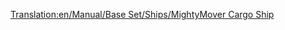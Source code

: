 [[Translation:en/Manual/Base Set/Ships/MightyMover Cargo Ship]]

{{nl/Schepen|Naam=MightyMover goederenschip
|Afbeelding=[[File:en/Toylandcargoship.png|MightyMover goederenschip]]
|Kosten=£24,375 ($48,750)
|Snelheid=24 km/h (15 mph)
|Onderhoudskosten=£2,460 ($4,920)
|Ontworpen=1946
|Levensduur=30
|Capaciteit=160 zakken snoep
|Omschrijving=Om te bouwen naar alles behalve passagiers.
|Real-life=Fictief
}}